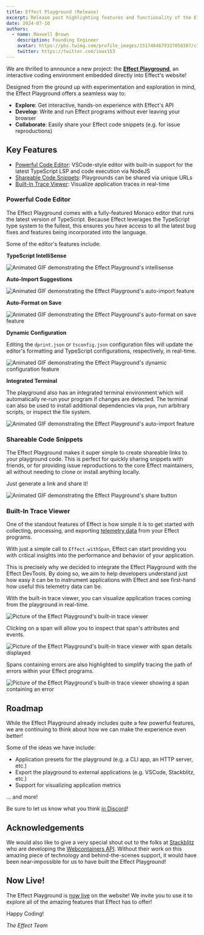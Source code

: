 ```yaml
---
title: Effect Playground (Release)
excerpt: Release post highlighting features and functionality of the Effect Website Playground
date: 2024-07-10
authors:
  - name: Maxwell Brown
    description: Founding Engineer
    avatar: https://pbs.twimg.com/profile_images/1517464679337058307/cIB1-Gkx_400x400.jpg
    twitter: https://twitter.com/imax153
---
```


We are thrilled to announce a new project: the [**Effect Playground**](https://effect.website/play),
an interactive coding environment embedded directly into Effect's website!

Designed from the ground up with experimentation and exploration in mind, the
Effect Playground offers a seamless way to:

- **Explore**: Get interactive, hands-on experience with Effect's API
- **Develop**: Write and run Effect programs without ever leaving your browser
- **Collaborate**: Easily share your Effect code snippets (e.g. for issue reproductions)

## Key Features

- [Powerful Code Editor](#powerful-code-editor): VSCode-style editor with
  built-in support for the latest TypeScript LSP and code execution via NodeJS
- [Shareable Code Snippets](#shareable-code-snippets): Playgrounds can be shared via unique URLs
- [Built-In Trace Viewer](#built-in-trace-viewer): Visualize application traces in real-time

### Powerful Code Editor

The Effect Playground comes with a fully-featured Monaco editor that runs the
latest version of TypeScript. Because Effect leverages the TypeScript type
system to the fullest, this ensures you have access to all the latest bug fixes
and features being incorporated into the language.

Some of the editor's features include:

**TypeScript IntelliSense**

<img
  src="/images/blog/0035-playground-release/intellisense.gif"
  alt="Animated GIF demonstrating the Effect Playground's intellisense"
/>

**Auto-Import Suggestions**

<img
  src="/images/blog/0035-playground-release/auto-imports.gif"
  alt="Animated GIF demonstrating the Effect Playground's auto-import feature"
/>

**Auto-Format on Save**

<img
  src="/images/blog/0035-playground-release/format-on-save.gif"
  alt="Animated GIF demonstrating the Effect Playground's auto-format on save feature"
/>

**Dynamic Configuration**

Editing the `dprint.json` or `tsconfig.json` configuration files will update the
editor's formatting and TypeScript configurations, respectively, in real-time.

<img
  src="/images/blog/0035-playground-release/dynamic-configuration.gif"
  alt="Animated GIF demonstrating the Effect Playground's dynamic configuration feature"
/>

**Integrated Terminal**

The playground also has an integrated terminal environment which will
automatically re-run your program if changes are detected. The terminal can also
be used to install additional dependencies via `pnpm`, run arbitrary scripts, or
inspect the file system.

<img
  src="/images/blog/0035-playground-release/terminal.gif"
  alt="Animated GIF demonstrating the Effect Playground's auto-import feature"
/>

### Shareable Code Snippets

The Effect Playground makes it super simple to create shareable links to your
playground code. This is perfect for quickly sharing snippets with friends, or
for providing issue reproductions to the core Effect maintainers, all without
needing to clone or install anything locally.

Just generate a link and share it!

<img
  src="/images/blog/0035-playground-release/share.gif"
  alt="Animated GIF demonstrating the Effect Playground's share button"
/>

### Built-In Trace Viewer

One of the standout features of Effect is how simple it is to get started with
collecting, processing, and exporting [telemetry data](https://effect.website/docs/guides/observability/telemetry)
from your Effect programs.

With just a simple call to `Effect.withSpan`, Effect can start providing you
with critical insights into the performance and behavior of your application.

This is precisely why we decided to integrate the Effect Playground with the
Effect DevTools. By doing so, we aim to help developers understand just how easy
it can be to instrument applications with Effect and see first-hand how useful
this telemetry data can be.

With the built-in trace viewer, you can visualize application traces coming
from the playground in real-time.

<img
  src="/images/blog/0035-playground-release/trace-viewer.png"
  alt="Picture of the Effect Playground's built-in trace viewer"
/>

Clicking on a span will allow you to inspect that span's attributes and events.

<img
  src="/images/blog/0035-playground-release/span-details.png"
  alt="Picture of the Effect Playground's built-in trace viewer with span details displayed"
/>

Spans containing errors are also highlighted to simplify tracing the path of
errors within your Effect programs.

<img
  src="/images/blog/0035-playground-release/span-errors.png"
  alt="Picture of the Effect Playground's built-in trace viewer showing a span containing an error"
/>

## Roadmap

While the Effect Playground already includes quite a few powerful features, we
are continuing to think about how we can make the experience even better!

Some of the ideas we have include:

- Application presets for the playground (e.g. a CLI app, an HTTP server, etc.)
- Export the playground to external applications (e.g. VSCode, Stackblitz, etc.)
- Support for visualizing application metrics

... and more!

Be sure to let us know what you think [in Discord](https://discord.gg/effect-ts)!

## Acknowledgements

We would also like to give a very special shout out to the folks at [Stackblitz](https://stackblitz.com)
who are developing the [Webcontainers API](https://webcontainers.io). Without
their work on this amazing piece of technology and behind-the-scenes support, it
would have been near-impossible for us to have built the Effect Playground!

## Now Live!

The Effect Playground is [now live](https://effect.website/play) on the website!
We invite you to use it to explore all of the amazing features that Effect has
to offer!

Happy Coding!

_The Effect Team_